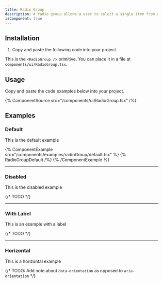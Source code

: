 ```yaml
---
title: Radio Group
description: A radio group allows a user to select a single item from a list of mutually exclusive options.
isComponent: true
---
```


## Installation

1. Copy and paste the following code into your project.

This is the `<RadioGroup />` primitive. You can place it in a file at `components/ui/RadioGroup.tsx`.

## Usage

Copy and paste the code examples below into your project.

{% ComponentSource src="/components/ui/RadioGroup.tsx" /%}

## Examples

### Default

This is the default example

{% ComponentExample src="/components/examples/radioGroup/default.tsx" %}
{% RadioGroupDefault /%}
{% /ComponentExample %}

---

### Disabled

This is the disabled example

{/* TODO */}

---

### With Label

This is an example with a label

{/* TODO */}

---

### Horizontal

This is a horizontal example

{/* TODO: Add note about `data-orientation` as opposed to `aria-orientation` */}
